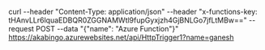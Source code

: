 curl --header "Content-Type: application/json" --header "x-functions-key: tHAnvLLr6lquaEDBQR0ZGGNAMWtl9fupGyxjzh4GjBNLGo7jfLtMBw==" --request POST --data "{\"name\": \"Azure Function\"}" https://akabingo.azurewebsites.net/api/HttpTrigger1?name=ganesh
